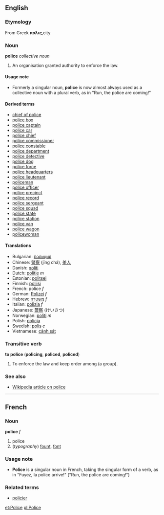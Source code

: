 ==English==
===Etymology===
From Greek '''πολις''',city
===Noun===
'''police''' ''collective noun''


#An organisation granted authority to enforce the law.

====Usage note====
*Formerly a singular noun, '''police''' is now almost always used as a collective noun with a plural verb, as in "Run, the police are coming!"

====Derived terms====
*[[chief of police]]
*[[police box]]
*[[police captain]]
*[[police car]]
*[[police chief]]
*[[police commissioner]]
*[[police constable]]
*[[police department]]
*[[police detective]]
*[[police dog]]
*[[police force]]
*[[police headquarters]]
*[[police lieutenant]]
*[[policeman]]
*[[police officer]]
*[[police precinct]]
*[[police record]]
*[[police sergeant]]
*[[police squad]]
*[[police state]]
*[[police station]]
*[[police van]]
*[[police wagon]]
*[[policewoman]]

====Translations====
*Bulgarian: [[полиция]]
*Chinese: [[警察]] (jǐng chá), [[差人]]
*Danish: [[politi]]
*Dutch: [[politie]] ''m''
*Estonian: [[politsei]]
*Finnish: [[poliisi]]
*French: police ''f''
*German: [[Polizei]] ''f''
*Hebrew: [[משטרה]] ''f''
*Italian: [[polizia]] ''f''
*Japanese: [[警察]] (けいさつ)
*Norwegian: [[politi]] ''m''
*Polish: [[policja]]
*Swedish: [[polis#Swedish|polis]] ''c''
*Vietnamese: [[cảnh sát]]

===Transitive verb===
'''to police''' ('''policing''', '''policed''', '''policed''')

#To enforce the law and keep order among (a group).

===See also===
*[[w:police|Wikipedia article on police]]

----
==French==
===Noun===
'''police''' ''f''

#police
#(''typography'') [[fount]], [[font]]

===Usage note===
*'''Police''' is a singular noun in French, taking the singular form of a verb, as in "Fuyez, la police arrive!" ("Run, the police are coming!")

===Related terms===
*[[policier]]

[[et:Police]]
[[pl:Police]]